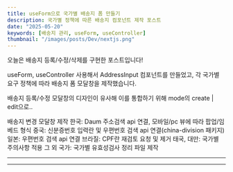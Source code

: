 ```yaml
---
title: useForm으로 국가별 배송지 폼 만들기
description: 국가별 정책에 따른 배송지 컴포넌트 제작 포스트
date: "2025-05-20"
keywords: [배송지 관리, useForm, useController]
thumbnail: "/images/posts/Dev/nextjs.png"
---
```


오늘은 배송지 등록/수정/삭제를 구현한 포스트입니다!

useForm, useController 사용해서 AddressInput 컴포넌트를 만들었고, 각 국가별 요구 정책에 따라 배송지 폼 모달창을 제작했습니다.

배송지 등록/수정 모달창의 디자인이 유사해 이를 통합하기 위해 mode의 create | edit으로..

배송지 변경 모달창 제작
한국: Daum 주소검색 api 연결, 모바일/pc 뷰에 따라 팝업/임베드 형식
중국: 신분증번호 입력란 및 우편번호 검색 api 연결(china-division 패키지)
일본: 우편번호 검색 api 연결
브라질: CPF란 재검토 요청 및 제거
태국, 대만: 국가별 주의사항 적용
그 외 국가: 국가별 유효성검사 정리 파일 제작

---




---